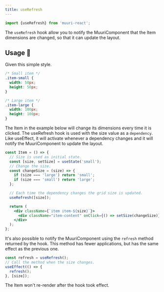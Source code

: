 ```yaml
---
title: useRefresh
---
```


```js
import {useRefresh} from 'muuri-react';
```

The `useRefresh` hook allow you to notify the MuuriComponent that the Item dimensions are changed, so that it can update the layout.

## Usage 📖

Given this simple style.

```css
/* Small item */
.item-small {
  width: 50px;
  height: 50px;
}

/* Large item */
.item-large {
  width: 100px;
  height: 100px;
}
```

The Item in the example below will change its dimensions every time it is clicked.
The useRefresh hook is used with the size value as a `dependency`. Like useEffect, it will activate whenever a dependency changes and it will notify the MuuriComponent to update the layout.

```jsx
const Item = () => {
  // Size is used as initial state.
  const [size, setSize] = useState('small');
  // Change the size.
  const changeSize = (size) => {
    if (size === 'large') return 'small';
    if (size === 'small') return 'large';
  };

  // Each time the dependency changes the grid size is updated.
  useRefresh([size]);

  return (
    <div className={`item item-${size}`}>
      <div className="item-content" onClick={() => setSize(changeSize)} />
    </div>
  );
};
```

It's also possible to notify the MuuriComponent using the `refresh` method returned by the hook. This method has fewer applications, but has the same effect as the previous one.

```jsx
const refresh = useRefresh();
// Call the method when the size changes.
useEffect(() => {
  refresh();
}, [size]);
```

The Item won't re-render after the hook took effect.
